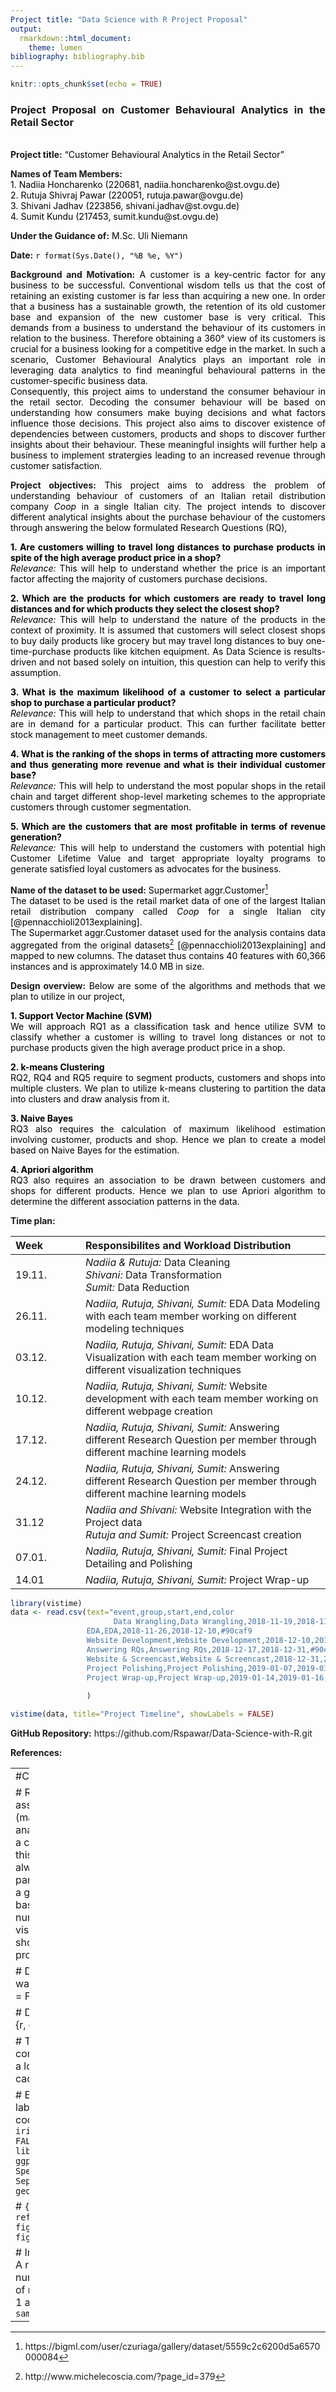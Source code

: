 ```yaml
---
Project title: "Data Science with R Project Proposal"
output:
  rmarkdown::html_document:
    theme: lumen
bibliography: bibliography.bib 
---
```


<style>
body {
text-align: justify}
</style>

```r
knitr::opts_chunk$set(echo = TRUE)
``` 

### Project Proposal on Customer Behavioural Analytics in the Retail Sector 
<br> 
__Project title:__ <font color ="black"> "Customer Behavioural Analytics in the Retail Sector" <br /> </font> </font>

__Names of Team Members:__<br /> 
<font color ="black">
1. Nadiia Honcharenko (220681, nadiia.honcharenko@st.ovgu.de) <br />
2. Rutuja Shivraj Pawar (220051, rutuja.pawar@ovgu.de) <br />
3. Shivani Jadhav (223856, shivani.jadhav@st.ovgu.de) <br />
4. Sumit Kundu (217453, sumit.kundu@st.ovgu.de) 
</font>

__Under the Guidance of:__ <font color ="black"> M.Sc. Uli Niemann </font>

__Date:__ <font color ="black"> ```r format(Sys.Date(), "%B %e, %Y")``` </font>

__Background and Motivation:__ <font color ="black"> A customer is a key-centric factor for any business to be successful. Conventional wisdom tells us that the cost of retaining an existing customer is far less than acquiring a new one. In order that a business has a sustainable growth, the retention of its old customer base and expansion of the new customer base is very critical. This demands from a business to understand the behaviour of its customers in relation to the business. Therefore obtaining a 360&deg; view of its customers is crucial for a business looking for a competitive edge in the market. In such a scenario, Customer Behavioural Analytics plays an important role in leveraging data analytics to find meaningful behavioural patterns in the customer-specific business data. <br/>
Consequently, this project aims to understand the consumer behaviour in the retail sector. Decoding the consumer behaviour will be based on understanding how consumers make buying decisions and what factors influence those decisions. This project also aims to discover existence of dependencies between customers, products and shops to discover further insights about their behaviour. These meaningful insights will further help a business to implement stratergies leading to an increased revenue through customer satisfaction. 

</font>

__Project objectives:__ <font color ="black"> This project aims to address the problem of understanding behaviour of customers of an Italian retail distribution company _Coop_ in a single Italian city. The project intends to discover different analytical insights about the purchase behaviour of the customers through answering the below formulated Research Questions (RQ), <br />

__1. Are customers willing to travel long distances to purchase products in spite of the high average product price in a shop?__ <br />
_Relevance:_ This will help to understand whether the price is an important factor affecting the majority of customers purchase decisions. <br />

__2. Which are the products for which customers are ready to travel long distances and for which products they select the closest shop?__ <br />
_Relevance:_ This will help to understand the nature of the products in the context of proximity. It is assumed that customers will select closest shops to buy daily products like grocery but may travel long distances to buy one-time-purchase products like kitchen equipment. As Data Science is results-driven and not based solely on intuition, this question can help to verify this assumption.<br />

__3. What is the maximum likelihood of a customer to select a particular shop to purchase a particular product?__ <br />
_Relevance:_ This will help to understand that which shops in the retail chain are in demand for a particular product. This can further facilitate better stock management to meet customer demands.<br />

__4. What is the ranking of the shops in terms of attracting more customers and thus generating more revenue and what is their individual customer base?__<br />
_Relevance:_ This will help to understand the most popular shops in the retail chain and target different shop-level marketing schemes to the appropriate customers through customer segmentation. <br />

__5. Which are the customers that are most profitable in terms of revenue generation?__<br />
_Relevance:_ This will help to understand the customers with potential high Customer Lifetime Value and target appropriate loyalty programs to generate satisfied loyal customers as advocates for the business.

</font>

__Name of the dataset to be used:__ <font color ="black"> Supermarket aggr.Customer^[https://bigml.com/user/czuriaga/gallery/dataset/5559c2c6200d5a6570000084] <br />
The dataset to be used is the retail market data of one of the largest Italian retail distribution company called _Coop_ for a single Italian city [@pennacchioli2013explaining].<br />
The Supermarket aggr.Customer dataset used for the analysis contains data aggregated from the original datasets^[http://www.michelecoscia.com/?page_id=379] [@pennacchioli2013explaining] and mapped to new columns. The dataset thus contains 40 features with 60,366 instances and is approximately 14.0 MB in size. </font> 


__Design overview:__ <font color ="black"> Below are some of the algorithms and methods that we plan to utilize in our project,<br />

__1. Support Vector Machine (SVM)__ <br />
We will approach RQ1 as a classification task and hence utilize SVM to classify whether a customer is willing to travel long distances or not to purchase products given the high average product price in a shop. <br />

__2. k-means Clustering__ <br />
RQ2, RQ4 and RQ5 require to segment products, customers and shops into multiple clusters. We plan to utilize k-means clustering to partition the data into clusters and draw analysis from it.<br />

__3. Naive Bayes__ <br />
RQ3 also requires the calculation of maximum likelihood estimation involving customer, products and shop. Hence we plan to create a model based on Naive Bayes for the estimation.

__4. Apriori algorithm__ <br />
RQ3 also requires an association to be drawn between customers and shops for different products. Hence we plan to use Apriori algorithm to determine the different association patterns in the data. 
</font>

__Time plan:__ <font color ="black"> 
<table>
<colgroup>
<col width="22%" />
<col width="77%" />
</colgroup>
<thead>
<tr class="header">
<th align="left">Week</th>
<th align="left">Responsibilites and Workload Distribution</th>
</tr>
</thead>
<tbody>
<tr class="odd">
<td align="left">19.11.</td>
<td align="left"> 
_Nadiia & Rutuja:_ Data Cleaning <br />
_Shivani:_ Data Transformation <br /> 
_Sumit:_ Data Reduction<br />
</td>

<tr class="even">
<td align="left">26.11.</td>
<td align="left">
_Nadiia, Rutuja, Shivani, Sumit:_ EDA Data Modeling with each team member working on different modeling techniques <br />
</td>
</tr>

<tr class="odd">
<td align="left">03.12.</td>
<td align="left">
_Nadiia, Rutuja, Shivani, Sumit:_ EDA Data Visualization with each team member working on different visualization techniques<br />  
</td>
</tr>

<tr class="even">
<td align="left">10.12.</td>
<td align="left">
_Nadiia, Rutuja, Shivani, Sumit:_ Website development with each team member working on different webpage creation
</td>
</tr>

<tr class="odd">
<td align="left">17.12.</td>
<td align="left">
_Nadiia, Rutuja, Shivani, Sumit:_ Answering different Research Question per member through different machine learning models  
</td>
</tr>

<tr class="even">
<td align="left">24.12.</td>
<td align="left">
_Nadiia, Rutuja, Shivani, Sumit:_ Answering different Research Question per member through different machine learning models  
</td>
</tr>

<tr class="odd">
<td align="left">31.12</td>
<td align="left">
_Nadiia and Shivani:_ Website Integration with the Project data <br />
_Rutuja and Sumit:_ Project Screencast creation<br />
</td>
</tr>

<tr class="even">
<td align="left">07.01.</td>
<td align="left">
_Nadiia, Rutuja, Shivani, Sumit:_ Final Project Detailing and Polishing  
</td>
</tr>

<tr class="odd">
<td align="left">14.01</td>
<td align="left">
_Nadiia, Rutuja, Shivani, Sumit:_ Project Wrap-up<br />
</td>
</tr>
</tbody>
</table>
</font>




```r
library(vistime)
data <- read.csv(text="event,group,start,end,color
                       Data Wrangling,Data Wrangling,2018-11-19,2018-11-26,#90caf9
                 EDA,EDA,2018-11-26,2018-12-10,#90caf9
                 Website Development,Website Development,2018-12-10,2018-12-17,#90caf9
                 Answering RQs,Answering RQs,2018-12-17,2018-12-31,#90caf9
                 Website & Screencast,Website & Screencast,2018-12-31,2019-01-07,#90caf9
                 Project Polishing,Project Polishing,2019-01-07,2019-01-14,#90caf9
                 Project Wrap-up,Project Wrap-up,2019-01-14,2019-01-16,#90caf9"
                 
                 )

vistime(data, title="Project Timeline", showLabels = FALSE)
```
    
__GitHub Repository:__ https://github.com/Rspawar/Data-Science-with-R.git 

__References:__



---
#Comments

# RQ3
# This requires association algorithm (maximum likehood analysis) to predict that a customer will select this particular shop always to purchase a particular product with a given ID (Calculated based on the maximum number of customers visiting a particular shop to buy a particular product)

# Dont display warnings
# {r, warning = FALSE}

# Dont display code
# {r, echo=FALSE}

# To store long computation results in a local cache
# {r, cache=TRUE}

# Exmaple usage of labelling and reusing code chunks
# ```{r iris_plot, echo = FALSE, eval = FALSE}
# library(ggplot2)
# ggplot(iris, aes(x = Species, y = Sepal.Length)) + geom_boxplot()
#```

# ```{r , ref.label='iris_plot', fig.width = 7, fig.height = 2.5}
# ```

# Inline R code usng r
# A random sample of 5 numbers from the set of numbers between 
# 1 and 10 is `r sample(1:10, 5)` 
---